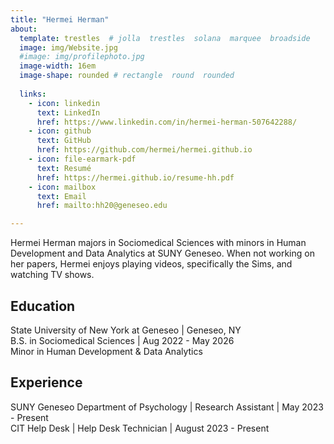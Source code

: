 ```yaml
---
title: "Hermei Herman" 
about:
  template: trestles  # jolla  trestles  solana  marquee  broadside
  image: img/Website.jpg
  #image: img/profilephoto.jpg
  image-width: 16em
  image-shape: rounded # rectangle  round  rounded
  
  links:
    - icon: linkedin
      text: LinkedIn
      href: https://www.linkedin.com/in/hermei-herman-507642288/
    - icon: github
      text: GitHub
      href: https://github.com/hermei/hermei.github.io
    - icon: file-earmark-pdf
      text: Resumé
      href: https://hermei.github.io/resume-hh.pdf
    - icon: mailbox
      text: Email
      href: mailto:hh20@geneseo.edu

---
```



Hermei Herman majors in Sociomedical Sciences with minors in Human Development and Data Analytics at SUNY Geneseo. When not working on her papers, Hermei enjoys playing videos, specifically the Sims, and watching TV shows. 

## Education

State University of New York at Geneseo | Geneseo, NY <br>
B.S. in Sociomedical Sciences | Aug 2022 - May 2026 <br>
Minor in Human Development & Data Analytics 

## Experience

SUNY Geneseo Department of Psychology | Research Assistant  | May 2023 - Present <br>
CIT Help Desk  | Help Desk Technician  | August 2023 - Present <br>


